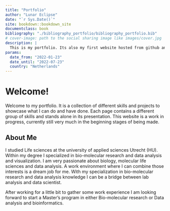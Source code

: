 ```yaml
--- 
title: "Portfolio"
author: "Lunar Eclipse"
date: "`r Sys.Date()`"
site: bookdown::bookdown_site
documentclass: book
bibliography: "./bibliography_portfolio/bibliography_portfolio.bib"
# cover-image: path to the social sharing image like images/cover.jpg
description: |
  This is my portfolio. Its also my first website hosted from github and netlify. I hope you enjoy!
params:
  date_from: "2022-01-23"
  date_until: "2022-07-23"
  country: "Netherlands"
---
```


# Welcome! {-}

Welcome to my portfolio. It is a collection of different skills and projects to showcase what I can do and have done. Each page contains a different group of skills and stands alone in its presentation. This website is a work in progress, currently still very much in the beginning stages of being made.

## About Me {-}

I studied Life sciences at the university of applied sciences Utrecht (HU). Within my degree I specialized in bio-molecular research and data analysis and visualization. I am very passionate about biology, molecular life sciences and data analysis. A work environment where I can combine those interests is a dream job for
me. With my specialization in bio-molecular research and data analysis knowledge I can be a bridge between lab analysis and data scientist. 

After working for a little bit to gather some work experience I am looking forward to start a Master's program in either Bio-molecular research or Data analysis and bioinformatics. 